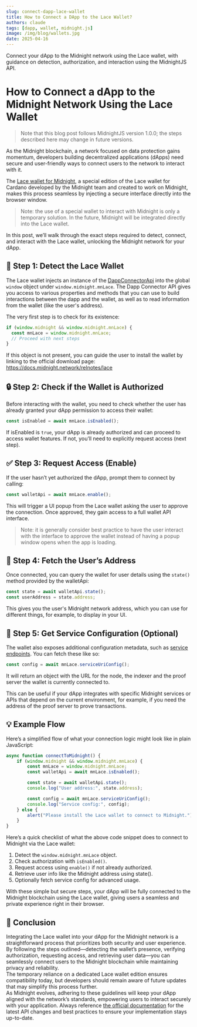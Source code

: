 ```yaml
---
slug: connect-dapp-lace-wallet
title: How to Connect a DApp to the Lace Wallet?
authors: claude
tags: [dapp, wallet, midnight.js]
image: /img/blog/wallets.jpg
date: 2025-04-16
---
```


Connect your dApp to the Midnight network using the Lace wallet, with guidance on detection, authorization, and interaction using the MidnightJS API.

<!--truncate-->

# How to Connect a dApp to the Midnight Network Using the Lace Wallet

> Note that this blog post follows MidnightJS version 1.0.0; the steps described here may change in future versions.

As the Midnight blockchain, a network focused on data protection gains momentum, developers building decentralized applications (dApps) need secure and user-friendly ways to connect users to the network to interact with it.  

The [Lace wallet for Midnight](https://docs.midnight.network/relnotes/lace), a special edition of the Lace wallet for Cardano developed by the Midnight team and created to work on Midnight, makes this process seamless by injecting a secure interface directly into the browser window.  

> Note: the use of a special wallet to interact with Midnight is only a temporary solution. In the future, Midnight will be integrated directly into the Lace wallet.

In this post, we’ll walk through the exact steps required to detect, connect, and interact with the Lace wallet, unlocking the Midnight network for your dApp.

## 🧭 Step 1: Detect the Lace Wallet
The Lace wallet injects an instance of the [DappConnectorApi](https://docs.midnight.network/develop/reference/midnight-api/dapp-connector/) into the global `window` object under `window.midnight.mnLace`. The Dapp Connector API gives you access to various properties and methods that you can use to build interactions between the dapp and the wallet, as well as to read information from the wallet (like the user's address).  

The very first step is to check for its existence:
```ts
if (window.midnight && window.midnight.mnLace) {
  const mnLace = window.midnight.mnLace;
  // Proceed with next steps
}
```
If this object is not present, you can guide the user to install the wallet by linking to the official download page: https://docs.midnight.network/relnotes/lace

## 🔒 Step 2: Check if the Wallet is Authorized
Before interacting with the wallet, you need to check whether the user has already granted your dApp permission to access their wallet:
```ts
const isEnabled = await mnLace.isEnabled();
```
If isEnabled is `true`, your dApp is already authorized and can proceed to access wallet features. If not, you’ll need to explicitly request access (next step).

## ✅ Step 3: Request Access (Enable)
If the user hasn’t yet authorized the dApp, prompt them to connect by calling:
```ts
const walletApi = await mnLace.enable();
```
This will trigger a UI popup from the Lace wallet asking the user to approve the connection. Once approved, they gain access to a full wallet API interface.
> Note: it is generally consider best practice to have the user interact with the interface to approve the wallet instead of having a popup window opens when the app is loading.

## 🧾 Step 4: Fetch the User’s Address
Once connected, you can query the wallet for user details using the `state()` method provided by the walletApi:
```ts
const state = await walletApi.state();
const userAddress = state.address;
```

This gives you the user's Midnight network address, which you can use for different things, for example, to display in your UI.

## 🔧 Step 5: Get Service Configuration (Optional)
The wallet also exposes additional configuration metadata, such as [service endpoints](https://docs.midnight.network/develop/reference/midnight-api/dapp-connector/interfaces/ServiceUriConfig). You can fetch these like so:
```ts
const config = await mnLace.serviceUriConfig();
```
It will return an object with the URL for the node, the indexer and the proof server the wallet is currently connected to.

This can be useful if your dApp integrates with specific Midnight services or APIs that depend on the current environment, for example, if you need the address of the proof server to prove transactions.

## 💡 Example Flow
Here’s a simplified flow of what your connection logic might look like in plain JavaScript:
```ts
async function connectToMidnight() {
    if (window.midnight && window.midnight.mnLace) {
        const mnLace = window.midnight.mnLace;
        const walletApi = await mnLace.isEnabled();

        const state = await walletApi.state();
        console.log("User address:", state.address);

        const config = await mnLace.serviceUriConfig();
        console.log("Service config:", config);
    } else {
        alert("Please install the Lace wallet to connect to Midnight.");
    }
}
```

Here’s a quick checklist of what the above code snippet does to connect to Midnight via the Lace wallet:
1. Detect the `window.midnight.mnLace` object.
2. Check authorization with `isEnabled()`.
3. Request access using `enable()` if not already authorized.
4. Retrieve user info like the Midnight address using state().
5. Optionally fetch service config for advanced usage.

With these simple but secure steps, your dApp will be fully connected to the Midnight blockchain using the Lace wallet, giving users a seamless and private experience right in their browser.

## 🧠 Conclusion
Integrating the Lace wallet into your dApp for the Midnight network is a straightforward process that prioritizes both security and user experience.  
By following the steps outlined—detecting the wallet’s presence, verifying authorization, requesting access, and retrieving user data—you can seamlessly connect users to the Midnight blockchain while maintaining privacy and reliability.  
The temporary reliance on a dedicated Lace wallet edition ensures compatibility today, but developers should remain aware of future updates that may simplify this process further.  
As Midnight evolves, adhering to these guidelines will keep your dApp aligned with the network’s standards, empowering users to interact securely with your application. Always reference [the official documentation](https://docs.midnight.network/) for the latest API changes and best practices to ensure your implementation stays up-to-date.
